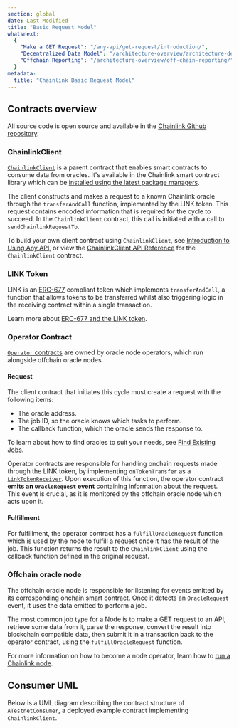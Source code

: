 ```yaml
---
section: global
date: Last Modified
title: "Basic Request Model"
whatsnext:
  {
    "Make a GET Request": "/any-api/get-request/introduction/",
    "Decentralized Data Model": "/architecture-overview/architecture-decentralized-model/",
    "Offchain Reporting": "/architecture-overview/off-chain-reporting/",
  }
metadata:
  title: "Chainlink Basic Request Model"
---
```



## Contracts overview

All source code is open source and available in the [Chainlink Github repository](https://github.com/smartcontractkit/chainlink).

<ClickToZoom src="/files/881ade6-Simple_Architecture_Diagram_1_V1.png" />

### ChainlinkClient

[`ChainlinkClient`](https://github.com/smartcontractkit/chainlink/blob/develop/contracts/src/v0.8/operatorforwarder/ChainlinkClient.sol) is a parent contract that enables smart contracts to consume data from oracles. It's available in the Chainlink smart contract library which can be [installed using the latest package managers](/resources/create-a-chainlinked-project).

The client constructs and makes a request to a known Chainlink oracle through the `transferAndCall` function, implemented by the LINK token. This request contains encoded information that is required for the cycle to succeed. In the `ChainlinkClient` contract, this call is initiated with a call to `sendChainlinkRequestTo`.

To build your own client contract using `ChainlinkClient`, see [Introduction to Using Any API](/any-api/introduction), or view the [ChainlinkClient API Reference](/any-api/api-reference) for the `ChainlinkClient` contract.

### LINK Token

LINK is an [ERC-677](https://github.com/ethereum/EIPs/issues/677) compliant token which implements `transferAndCall`, a function that allows tokens to be transferred whilst also triggering logic in the receiving contract within a single transaction.

Learn more about [ERC-677 and the LINK token](/resources/link-token-contracts).

### Operator Contract

[`Operator` contracts](https://github.com/smartcontractkit/chainlink/blob/develop/contracts/src/v0.8/operatorforwarder/Operator.sol) are owned by oracle node operators, which run alongside offchain oracle nodes.

#### Request

The client contract that initiates this cycle must create a request with the following items:

- The oracle address.
- The job ID, so the oracle knows which tasks to perform.
- The callback function, which the oracle sends the response to.

To learn about how to find oracles to suit your needs, see [Find Existing Jobs](/any-api/find-oracle).

Operator contracts are responsible for handling onchain requests made through the LINK token, by implementing `onTokenTransfer` as a <a href="https://github.com/smartcontractkit/chainlink/blob/develop/contracts/src/v0.8/operatorforwarder/LinkTokenReceiver.sol">`LinkTokenReceiver`</a>. Upon execution of this function, the operator contract **emits an `OracleRequest` event** containing information about the request. This event is crucial, as it is monitored by the offchain oracle node which acts upon it.

#### Fulfillment

For fulfillment, the operator contract has a `fulfillOracleRequest` function which is used by the node to fulfill a request once it has the result of the job. This function returns the result to the `ChainlinkClient` using the callback function defined in the original request.

### Offchain oracle node

The offchain oracle node is responsible for listening for events emitted by its corresponding onchain smart contract. Once it detects an `OracleRequest` event, it uses the data emitted to perform a job.

The most common job type for a Node is to make a GET request to an API, retrieve some data from it, parse the response, convert the result into blockchain compatible data, then submit it in a transaction back to the operator contract, using the `fulfillOracleRequest` function.

For more information on how to become a node operator, learn how to [run a Chainlink node](/chainlink-nodes/v1/running-a-chainlink-node).

## Consumer UML

Below is a UML diagram describing the contract structure of `ATestnetConsumer`, a deployed example contract implementing `ChainlinkClient`.

<ClickToZoom src="/files/8ac3fc1-69a048b-Consumer_UML.svg" />
